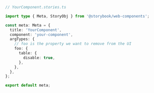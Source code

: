 ```ts
// YourComponent.stories.ts

import type { Meta, StoryObj } from '@storybook/web-components';

const meta: Meta = {
  title: 'YourComponent',
  component: 'your-component',
  argTypes: {
    // foo is the property we want to remove from the UI
    foo: {
      table: {
        disable: true,
      },
    },
  },
};

export default meta;
```

